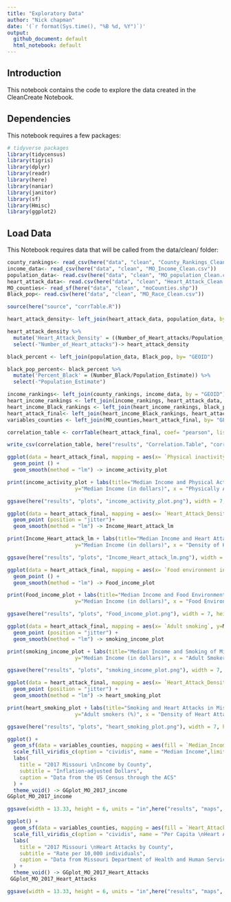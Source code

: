 ```yaml
---
title: "Exploratory Data"
author: "Nick chapman"
date: '(`r format(Sys.time(), "%B %d, %Y")`)'
output: 
  github_document: default
  html_notebook: default 
---
```


## Introduction
This notebook contains the code to explore the data created in the CleanCreate Notebook.

## Dependencies
This notebook requires a few packages:

```r
# tidyverse packages
library(tidycensus)
library(tigris)
library(dplyr)
library(readr)
library(here)
library(naniar)
library(janitor)
library(sf)
library(Hmisc)
library(ggplot2)
```

## Load Data

This Notebook requires data that will be called from the data/clean/ folder:

```r
county_rankings<- read_csv(here("data", "clean", "County_Rankings_Clean.csv"))
income_data<- read_csv(here("data", "clean", "MO_Income_Clean.csv"))
population_data<- read.csv(here("data", "clean", "MO_population_Clean.csv"))
heart_attack_data<- read.csv(here("data", "clean", "Heart_Attack_Clean.csv"))
MO_counties<- read_sf(here("data", "clean", "moCounties.shp"))
Black_pop<- read.csv(here("data", "clean", "MO_Race_Clean.csv"))
```

```r
source(here("source", "corrTable.R"))
```


```r
heart_attack_density<- left_join(heart_attack_data, population_data, by = "GEOID")
```

```r
heart_attack_density %>%
  mutate('Heart_Attack_Density' = ((Number_of_Heart_attacks/Population_Estimate) * 10000)) %>%
  select(-"Number_of_Heart_attacks")-> heart_attack_density
```


```r
black_percent <- left_join(population_data, Black_pop, by= "GEOID")

black_pop_percent<- black_percent %>%
  mutate('Percent_Black' = (Number_Black/Population_Estimate)) %>%
  select(-"Population_Estimate")
```

```r
income_rankings<- left_join(county_rankings, income_data, by = "GEOID")
heart_income_rankings <- left_join(income_rankings, heart_attack_data, by = "GEOID")
heart_income_Black_rankings <- left_join(heart_income_rankings, black_pop_percent,by = "GEOID")
heart_attack_final<- left_join(heart_income_Black_rankings, heart_attack_density, by = "GEOID")
variables_counties <- left_join(MO_counties,heart_attack_final, by= "GEOID")
```


```r
correlation_table <- corrTable(heart_attack_final, coef= "pearson", listwise = TRUE, round = 3, pStar = T, `Adult smoking`, `Adult obesity`, `Food environment index`, `Physical inactivity`,`Access to exercise opportunities`, `Median_Income`, `Percent_Black`, `Heart_Attack_Density`)
```

```r
write_csv(correlation_table, here("results", "Correlation.Table", "correlation.table.csv"))
```


```r
ggplot(data = heart_attack_final, mapping = aes(x= `Physical inactivity`, y=Median_Income)) +
  geom_point () +
  geom_smooth(method = "lm") -> income_activity_plot

print(income_activity_plot + labs(title="Median Income and Physical Activity of Missouri Counties",
                      y="Median Income (in dollars)", x = "Physically Active Adults (%)"))

ggsave(here("results", "plots", "income_activity_plot.png"), width = 7, height = 4, units = "in", dpi = 500)
```

```r
ggplot(data = heart_attack_final, mapping = aes(x= `Heart_Attack_Density`, y = `Median_Income`)) +
  geom_point (position = "jitter")+
  geom_smooth(method = "lm") -> Income_Heart_attack_lm

print(Income_Heart_attack_lm + labs(title="Median Income and Heart Attack Density of Missouri Counties",
                      y="Median Income (in dollars)", x = "Density of Heart Attacks"))

ggsave(here("results", "plots", "Income_Heart_attack_lm.png"), width = 7, height = 4, units = "in", dpi = 500)
```


```r
ggplot(data = heart_attack_final, mapping = aes(x= `Food environment index`, y=Median_Income)) +
  geom_point () +
  geom_smooth(method = "lm") -> Food_income_plot

print(Food_income_plot + labs(title="Median Income and Food Environment of Missouri Counties",
                      y="Median Income (in dollars)", x = "Food Environment Index"))

ggsave(here("results", "plots", "Food_income_plot.png"), width = 7, height = 4, units = "in", dpi = 500)
```

```r
ggplot(data = heart_attack_final, mapping = aes(x= `Adult smoking`, y=Median_Income)) +
  geom_point (position = "jitter") +
  geom_smooth(method = "lm") -> smoking_income_plot

print(smoking_income_plot + labs(title="Median Income and Smoking of Missouri Counties",
                      y="Median Income (in dollars)", x = "Adult Smokers (%)"))

ggsave(here("results", "plots", "smoking_income_plot.png"), width = 7, height = 4, units = "in", dpi = 500)
```

```r
ggplot(data = heart_attack_final, mapping = aes(x= `Heart_Attack_Density`, y=`Adult smoking`)) +
  geom_point (position = "jitter") +
  geom_smooth(method = "lm") -> heart_smoking_plot

print(heart_smoking_plot + labs(title="Smoking and Heart Attacks in Missouri Counties",
                      y="Adult smokers (%)", x = "Density of Heart Attacks"))

ggsave(here("results", "plots", "heart_smoking_plot.png"), width = 7, height = 4, units = "in", dpi = 500)
```




```r
ggplot() +
  geom_sf(data = variables_counties, mapping = aes(fill = `Median_Income`))+
  scale_fill_viridis_c(option = "cividis", name = "Median Income",limits = c(10000,40000), direction = -1) +
  labs(
    title = "2017 Missouri \nIncome by County",
    subtitle = "Inflation-adjusted Dollars",
    caption = "Data from the US Census through the ACS"
  ) +
  theme_void() -> GGplot_MO_2017_income
GGplot_MO_2017_income
```
```r
ggsave(width = 13.33, height = 6, units = "in",here("results", "maps", "GGplot_MO_income.png"), GGplot_MO_2017_income, dpi = 500)
```


```r
ggplot() +
  geom_sf(data = variables_counties, mapping = aes(fill = `Heart_Attack_Density`))+
  scale_fill_viridis_c(option = "cividis", name = "Per Capita \nHeart Attacks", limits= c(1,80), direction = -1) +
  labs(
    title = "2017 Missouri \nHeart Attacks by County",
    subtitle = "Rate per 10,000 individuals",
    caption = "Data from Missouri Department of Health and Human Services"
  ) +
  theme_void() -> GGplot_MO_2017_Heart_Attacks
 GGplot_MO_2017_Heart_Attacks
```

```r
ggsave(width = 13.33, height = 6, units = "in",here("results", "maps", "GGplot_MO_Heart_Attacks.png"),  GGplot_MO_2017_Heart_Attacks, dpi = 500)
```